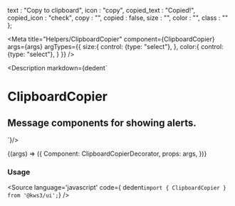 
  text : "Copy to clipboard",
  icon : "copy",
  copied_text : "Copied!",
  copied_icon : "check",
  copy : "",
  copied : false,
  size : "",
  color : "",
  class : ""
};

<Meta
  title="Helpers/ClipboardCopier"
  component={ClipboardCopier}
  args={args}
  argTypes={{
    size:{
      control: {type: "select"},
    },
    color:{
      control: {type: "select"},
    }
  }}
/>

<Description markdown={dedent`
# ClipboardCopier
## Message components for showing alerts.
`}/>

<Canvas>
  <Story
  name="ClipboardCopier"
  args={args}
  >
  {(args) => ({
    Component: ClipboardCopierDecorator,
    props: args,
  })}
  </Story>
</Canvas>

<ArgsTable story="ClipboardCopier" />

### Usage
<Source
  language='javascript'
  code={ dedent`import { ClipboardCopier } from '@kws3/ui';`}
/>